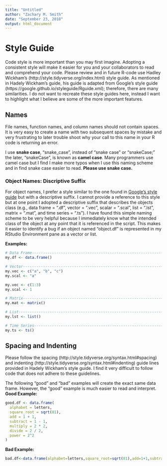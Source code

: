 ```yaml
---
title: "Untitled"
author: "Zachary M. Smith"
date: "September 23, 2018"
output: html_document
---
```


# Style Guide

Code style is more important than you may first imagine. Adopting a consistent style will make it easier for you and your collaborators to read and comprehend your code. Please review and in future R-code use Hadley Wickham's (http://style.tidyverse.org/index.html) style guide. As mentioned in Hadely Wickham's guide, his guide is adapted from Google's style guide (https://google.github.io/styleguide/Rguide.xml); therefore, there are many similarities. I do not want to recreate these style guides here, instead I want to highlight what I believe are some of the more important features.

## Names

File names, function names, and column names should not contain spaces. It is very easy to create a name with two subsequent spaces by mistake and very frustrating to later trouble shoot why your call to this name in your R code is returning an error. 

I use __snake case__, "snake_case", instead of "snake case" or "snakeCase;" the later, "snakeCase", is known as __camel case__. Many programmers use camel case but I find I make more typos when I use this naming scheme and in find snake case easier to read. __Please use snake case.__

### Object Names: Discriptive Suffix

For object names, I prefer a style similar to the one found in [Google's style guide](https://google.github.io/styleguide/Rguide.xml) but with a descriptive suffix. I cannot provide a reference to this style but at one point I adopted a descriptive suffix that describes the objects class (e.g., data frame = ".df", vector = ".vec", scalar = ".scal", list = ".lst", matrix = ".mat", and time series = ".ts"). I have found this simple naming scheme to be very helpful because I immediately know what the intended class of the object at any point that it is referenced in the script. This makes it easier to identify a bug if an object named "object.df" is represented in my RStudio Environment pane as a vector or list.

__Examples:__
```r
# Data Frame-------------------------------------------------------------------
my.df <- data.frame()

# Vector-----------------------------------------------------------------------
my.vec <- c("a", "b", "c")
my.scal <- "a"

my.vec <- c(1:3)
my.scal <- 1

# Matrix-----------------------------------------------------------------------
my.mat <- matrix()

# List-------------------------------------------------------------------------
my.lst <- list()

# Time Series------------------------------------------------------------------
my.ts <- ts()
```

## Spacing and Indenting

Please follow the spacing (http://style.tidyverse.org/syntax.html#spacing) and indenting (http://style.tidyverse.org/syntax.html#indenting) guide lines provided in Hadely Wickham's style guide. I find it very difficult to follow code that does not adhere to these guidelines.

The following "good" and "bad" examples will create the exact same data frame. However, the "good" example is much easier to read and interpret.
__Good Example:__
```r
good.df <- data.frame(
  alphabet = letters,
  square_root = sqrt(81),
  add = 1 + 1,
  subtract = 1 - 1,
  multiply = 2 * 2,
  divide = 2 / 2,
  power = 2^2
)
```

__Bad Example:__
```r
bad.df<-data.frame(alphabet=letters,square_root=sqrt(81),add=1+1,subtract=1-1,multiply=2*2,divide=2/2,power=2^2)
```

